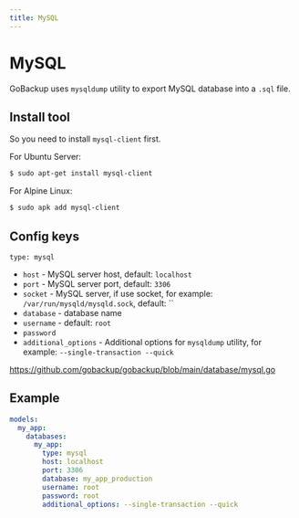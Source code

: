 ```yaml
---
title: MySQL
---
```


# MySQL

GoBackup uses `mysqldump` utility to export MySQL database into a `.sql` file.

## Install tool

So you need to install `mysql-client` first.

For Ubuntu Server:

```bash
$ sudo apt-get install mysql-client
```

For Alpine Linux:

```bash
$ sudo apk add mysql-client
```

## Config keys

`type: mysql`

- `host` - MySQL server host, default: `localhost`
- `port` - MySQL server port, default: `3306`
- `socket` - MySQL server, if use socket, for example: `/var/run/mysqld/mysqld.sock`, default: ``
- `database` - database name
- `username` - default: `root`
- `password`
- `additional_options` - Additional options for `mysqldump` utility, for example: `--single-transaction --quick`

https://github.com/gobackup/gobackup/blob/main/database/mysql.go

## Example

```yml
models:
  my_app:
    databases:
      my_app:
        type: mysql
        host: localhost
        port: 3306
        database: my_app_production
        username: root
        password: root
        additional_options: --single-transaction --quick
```
